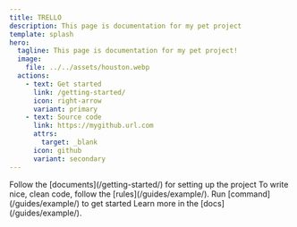 ```yaml
---
title: TRELLO
description: This page is documentation for my pet project
template: splash
hero:
  tagline: This page is documentation for my pet project!
  image:
    file: ../../assets/houston.webp
  actions:
    - text: Get started
      link: /getting-started/
      icon: right-arrow
      variant: primary
    - text: Source code
      link: https://mygithub.url.com
      attrs:
        target: _blank
      icon: github
      variant: secondary
---
```



<CardGrid stagger>
  <Card title="Documentation that delights" icon="document">
    Follow the [documents](/getting-started/) for setting up the project
  </Card>
  <Card title="Rules" icon="add-document">
    To write nice, clean code, follow the [rules](/guides/example/).
  </Card>
  <Card title="Install" icon="setting">
    Run [command](/guides/example/) to get started
  </Card>
  <Card title="Read the docs" icon="open-book">
    Learn more in the [docs](/guides/example/).
  </Card>
</CardGrid>
